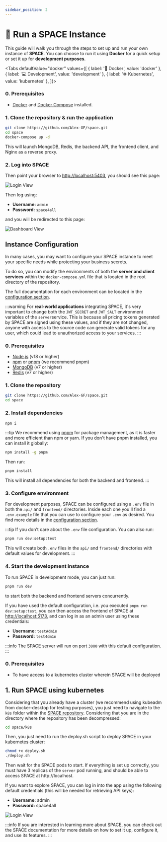```yaml
---
sidebar_position: 2
---
```



# 🚀 Run a SPACE Instance

This guide will walk you through the steps to set up and run your own instance of **SPACE**. You can choose to run it using **Docker** for a quick setup or set it up for **development purposes**.

<Tabs
  defaultValue="docker"
  values={[
    { label: '🐳 Docker', value: 'docker' },
    { label: '💻 Development', value: 'development' },
    { label: '☸️ Kubernetes', value: 'kubernetes' },
  ]}>

<TabItem value="docker">

### 0. Prerequisites

   - [Docker](https://www.docker.com/) and [Docker Compose](https://docs.docker.com/compose/) installed.

### 1. Clone the repository & run the application

```sh
git clone https://github.com/Alex-GF/space.git
cd space
docker-compose up -d
```

This will launch MongoDB, Redis, the backend API, the frontend client, and Nginx as a reverse proxy.

### 2. Log into SPACE

Then point your browser to [http://localhost:5403](http://localhost:5403), you should see this page:

![Login View](../../../static/img/space/user-guides/login-view.png)

Then log using:

- **Username:** `admin`
- **Password:** `space4all`

and you will be redirected to this page:

![Dashboard View](../../../static/img/space/user-guides/dashboard-view.png)

## Instance Configuration

In many cases, you may want to configure your SPACE instance to meet your specific needs while protecting your business secrets.

To do so, you can modify the environments of both the **server and client services** within the `docker-compose.yml` file that is located in the root directory of the repository.

The full documentation for each environment can be located in the [configuration section](../space-config.mdx).

:::warning
For **real-world applications** integrating SPACE, it's very important to change both the `JWT_SECRET` and `JWT_SALT` environment variables of the `server`service. This is because all pricing tokens generated by SPACE are signed using these values, and if they are not changed, anyone with access to the source code can generate valid tokens for any user, which could lead to unauthorized access to your services.
:::

</TabItem>

<TabItem value="development">

### 0. Prerequisites

   - [Node.js](https://nodejs.org/en/) (v18 or higher)
   - [npm](https://www.npmjs.com/) or [pnpm](https://pnpm.io/) (we recommend pnpm)
   - [MongoDB](https://www.mongodb.com/) (v7 or higher)
   - [Redis](https://redis.io/) (v7 or higher)

### 1. Clone the repository

```sh
git clone https://github.com/Alex-GF/space.git
cd space
```

### 2. Install dependencies

```sh
npm i
```

:::tip
We recommend using [pnpm](https://pnpm.io/) for package management, as it is faster and more efficient than npm or yarn. If you don't have pnpm installed, you can install it globally:

```sh
npm install -g pnpm
```

Then run:

```sh
pnpm install
```

This will install all dependencies for both the backend and frontend.
:::

### 3. Configure environment

For development purposes, SPACE can be configured using a `.env` file in both the `api/` and `frontend/` directories. Inside each one you'll find a `.env.example` file that you can use to configure your `.env` as desired. You find more details in the [configuration section](../space-config.mdx).

:::tip
If you don't care about the `.env` file configuration. You can also run:

```sh
pnpm run dev:setup:test
```

This will create both `.env` files in the `api/` and `frontend/` directories with default values for development.
:::

### 4. Start the development instance

To run SPACE in development mode, you can just run:

```sh
pnpm run dev
```

to start both the backend and frontend servers concurrently.

If you have used the default configuration, i.e. you executed `pnpm run dev:setup:test`, you can then access the frontend of SPACE at [http://localhost:5173](http://localhost:5173), and can log in as an admin user using these credentials:

- **Username:** `testAdmin`
- **Password:** `test4dm1n`

:::info
The SPACE server will run on port `3000` with this default configuration.
:::

</TabItem>

<TabItem value="kubernetes">

### 0. Prerequisites

- To have access to a kubernetes cluster wherein SPACE will be deployed

## 1. Run SPACE using kubernetes

Considering that you already have a cluster (we recommend using kubeadm from docker-desktop for testing purposes), you just need to navigate to the `k8s` folder within the [SPACE repository](https://github.com/Alex-GF/space). Considering that you are in the directory where the repository has been decompressed:

```bash
cd space/k8s
```

Then, you just need to run the deploy.sh script to deploy SPACE in your kubernetes cluster:

```bash
chmod +x deploy.sh
./deploy.sh
```

Then wait for the SPACE pods to start. If everything is set up correctly, you must have 3 replicas of the `server` pod running, and should be able to access SPACE at http://localhost.

If you want to explore SPACE, you can log in into the app using the following default credentials (this will be needed for retrieving API keys):

- **Username:** admin
- **Password:** space4all

![Login View](../../../static/img/space/user-guides/login-view.png)

:::info
If you are interested in learning more about SPACE, you can check out the SPACE documentation for more details on how to set it up, configure it, and use its features.
:::

</TabItem>

 </Tabs>
